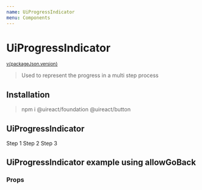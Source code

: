 ```yaml
---
name: UiProgressIndicator
menu: Components
---
```







# UiProgressIndicator

<sup>
  <a href="https://github.com/inavac182/ui-react/blob/main/packages/progress-indicator/" target="_blank">
    v{packageJson.version}
  </a>
</sup>

> Used to represent the progress in a multi step process

## Installation

> npm i @uireact/foundation @uireact/button

## UiProgressIndicator

<Playground>
  <UiProgressIndicator>
    <UiProgressIndicatorItem>
      <UiText>Step 1</UiText>
    </UiProgressIndicatorItem>
    <UiProgressIndicatorItem>
      <UiText>Step 2</UiText>
    </UiProgressIndicatorItem>
    <UiProgressIndicatorItem>
      <UiText>Step 3</UiText>
    </UiProgressIndicatorItem>
  </UiProgressIndicator>
</Playground>

## UiProgressIndicator example using allowGoBack

<Playground>
  <ProgressIndicatorExample />
</Playground>

### Props

<Props of={UiProgressIndicator} />
